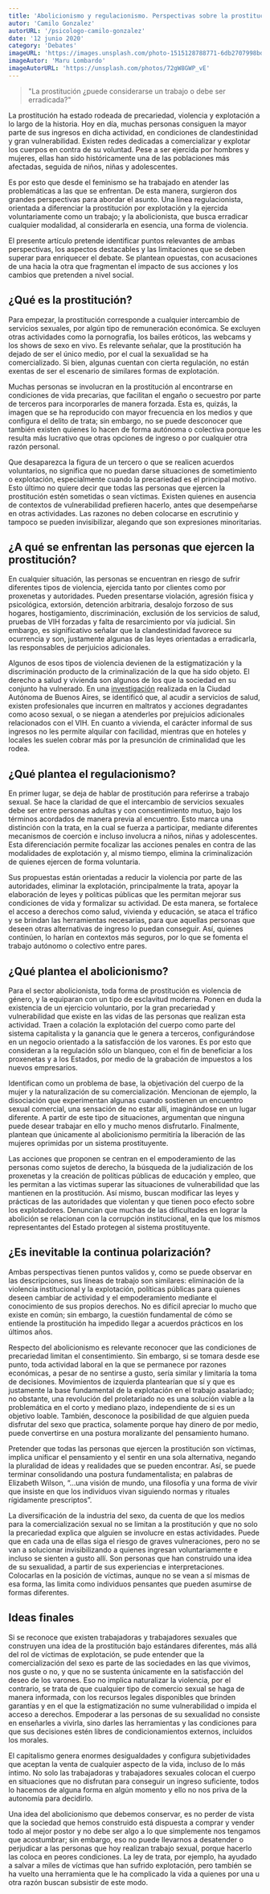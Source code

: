 ```yaml
---
title: 'Abolicionismo y regulacionismo. Perspectivas sobre la prostitución'
autor: 'Camilo Gonzalez'
autorURL: '/psicologo-camilo-gonzalez'
date: '12 junio 2020'
category: 'Debates'
imageURL: 'https://images.unsplash.com/photo-1515128788771-6db2707998bd?ixlib=rb-1.2.1&ixid=MnwxMjA3fDB8MHxwaG90by1wYWdlfHx8fGVufDB8fHx8&auto=format&fit=crop&w=750&q=80'
imageAutor: 'Maru Lombardo'
imageAutorURL: 'https://unsplash.com/photos/72gW8GWP_vE'
---
```


> "La prostitución ¿puede considerarse un trabajo o debe ser erradicada?"

La prostitución ha estado rodeada de precariedad, violencia y explotación a lo largo de la historia. Hoy en día, muchas personas consiguen la mayor parte de sus ingresos en dicha actividad, en condiciones de clandestinidad y gran vulnerabilidad. Existen redes dedicadas a comercializar y explotar los cuerpos en contra de su voluntad. Pese a ser ejercida por hombres y mujeres, ellas han sido históricamente una de las poblaciones más afectadas, seguida de niños, niñas y adolescentes.

Es por esto que desde el feminismo se ha trabajado en atender las problemáticas a las que se enfrentan. De esta manera, surgieron dos grandes perspectivas para abordar el asunto. Una línea regulacionista, orientada a diferenciar la prostitución por explotación y la ejercida voluntariamente como un trabajo; y la abolicionista, que busca erradicar cualquier modalidad, al considerarla en esencia, una forma de violencia.

El presente artículo pretende identificar puntos relevantes de ambas perspectivas, los aspectos destacables y las limitaciones que se deben superar para enriquecer el debate. Se plantean opuestas, con acusaciones de una hacia la otra que fragmentan el impacto de sus acciones y los cambios que pretenden a nivel social.

<ImageCaption
  src="https://images.unsplash.com/photo-1515191107209-c28698631303?ixlib=rb-1.2.1&ixid=MnwxMjA3fDB8MHxwaG90by1wYWdlfHx8fGVufDB8fHx8&auto=format&fit=crop&w=400&q=80"
  alt="lucha"
  href="https://unsplash.com/photos/TzVN0xQhWaQ"
  text="Foto de Miguel Bruna"
/>

## ¿Qué es la prostitución?

Para empezar, la prostitución corresponde a cualquier intercambio de servicios sexuales, por algún tipo de remuneración económica. Se excluyen otras actividades como la pornografía, los bailes eróticos, las webcams y los shows de sexo en vivo. Es relevante señalar, que la prostitución ha dejado de ser el único medio, por el cual la sexualidad se ha comercializado. Si bien, algunas cuentan con cierta regulación, no están exentas de ser el escenario de similares formas de explotación.

Muchas personas se involucran en la prostitución al encontrarse en condiciones de vida precarias, que facilitan el engaño o secuestro por parte de terceros para incorporarles de manera forzada. Esta es, quizás, la imagen que se ha reproducido con mayor frecuencia en los medios y que configura el delito de trata; sin embargo, no se puede desconocer que también existen quienes lo hacen de forma autónoma o colectiva porque les resulta más lucrativo que otras opciones de ingreso o por cualquier otra razón personal.

Que desaparezca la figura de un tercero o que se realicen acuerdos voluntarios, no significa que no puedan darse situaciones de sometimiento o explotación, especialmente cuando la precariedad es el principal motivo. Esto último no quiere decir que todas las personas que ejercen la prostitución estén sometidas o sean víctimas. Existen quienes en ausencia de contextos de vulnerabilidad prefieren hacerlo, antes que desempeñarse en otras actividades. Las razones no deben colocarse en escrutinio y tampoco se pueden invisibilizar, alegando que son expresiones minoritarias.

## ¿A qué se enfrentan las personas que ejercen la prostitución?

En cualquier situación, las personas se encuentran en riesgo de sufrir diferentes tipos de violencia, ejercida tanto por clientes como por proxenetas y autoridades. Pueden presentarse violación, agresión física y psicológica, extorsión, detención arbitraria, desalojo forzoso de sus hogares, hostigamiento, discriminación, exclusión de los servicios de salud, pruebas de VIH forzadas y falta de resarcimiento por vía judicial. Sin embargo, es significativo señalar que la clandestinidad favorece su ocurrencia y son, justamente algunas de las leyes orientadas a erradicarla, las responsables de perjuicios adicionales.

Algunos de esos tipos de violencia devienen de la estigmatización y la discriminación producto de la criminalización de la que ha sido objeto. El derecho a salud y vivienda son algunos de los que la sociedad en su conjunto ha vulnerado. En una [investigación](https://www.amnesty.org/download/Documents/AMR1340422016SPANISH.PDF) realizada en la Ciudad Autónoma de Buenos Aires, se identificó que, al acudir a servicios de salud, existen profesionales que incurren en maltratos y acciones degradantes como acoso sexual, o se niegan a atenderles por prejuicios adicionales relacionados con el VIH. En cuanto a vivienda, el carácter informal de sus ingresos no les permite alquilar con facilidad, mientras que en hoteles y locales les suelen cobrar más por la presunción de criminalidad que les rodea.

## ¿Qué plantea el regulacionismo?

En primer lugar, se deja de hablar de prostitución para referirse a trabajo sexual. Se hace la claridad de que el intercambio de servicios sexuales debe ser entre personas adultas y con consentimiento mutuo, bajo los términos acordados de manera previa al encuentro. Esto marca una distinción con la trata, en la cual se fuerza a participar, mediante diferentes mecanismos de coerción e incluso involucra a niños, niñas y adolescentes. Esta diferenciación permite focalizar las acciones penales en contra de las modalidades de explotación y, al mismo tiempo, elimina la criminalización de quienes ejercen de forma voluntaria.

<ImageCaption
  src="https://images.unsplash.com/photo-1510709579175-fbbc0ed73037?ixlib=rb-1.2.1&ixid=MnwxMjA3fDB8MHxwaG90by1wYWdlfHx8fGVufDB8fHx8&auto=format&fit=crop&w=751&q=80"
  alt="red_ligth_district"
  href="https://unsplash.com/photos/h2nrbkRcHjk"
  text="Foto de Jordan Merrick"
/>

Sus propuestas están orientadas a reducir la violencia por parte de las autoridades, eliminar la explotación, principalmente la trata, apoyar la elaboración de leyes y políticas públicas que les permitan mejorar sus condiciones de vida y formalizar su actividad. De esta manera, se fortalece el acceso a derechos como salud, vivienda y educación, se ataca el tráfico y se brindan las herramientas necesarias, para que aquellas personas que deseen otras alternativas de ingreso lo puedan conseguir. Así, quienes continúen, lo harían en contextos más seguros, por lo que se fomenta el trabajo autónomo o colectivo entre pares.

## ¿Qué plantea el abolicionismo?

Para el sector abolicionista, toda forma de prostitución es violencia de género, y la equiparan con un tipo de esclavitud moderna. Ponen en duda la existencia de un ejercicio voluntario, por la gran precariedad y vulnerabilidad que existe en las vidas de las personas que realizan esta actividad. Traen a colación la explotación del cuerpo como parte del sistema capitalista y la ganancia que le genera a terceros, configurándose en un negocio orientado a la satisfacción de los varones. Es por esto que consideran a la regulación sólo un blanqueo, con el fin de beneficiar a los proxenetas y a los Estados, por medio de la grabación de impuestos a los nuevos empresarios.

Identifican como un problema de base, la objetivación del cuerpo de la mujer y la naturalización de su comercialización. Mencionan de ejemplo, la disociación que experimentan algunas cuando sostienen un encuentro sexual comercial, una sensación de no estar allí, imaginándose en un lugar diferente. A partir de este tipo de situaciones, argumentan que ninguna puede desear trabajar en ello y mucho menos disfrutarlo. Finalmente, plantean que únicamente al abolicionismo permitiría la liberación de las mujeres oprimidas por un sistema prostituyente.

<ImageCaption
  src="https://images.unsplash.com/photo-1491319669671-30014eb16b8d?ixid=MnwxMjA3fDB8MHxwaG90by1wYWdlfHx8fGVufDB8fHx8&ixlib=rb-1.2.1&auto=format&fit=crop&w=654&q=80"
  alt="mujer_atrapada"
  href="https://unsplash.com/photos/j8a-TEakg78"
  text="Foto de Melanie Wasse"
/>

Las acciones que proponen se centran en el empoderamiento de las personas como sujetos de derecho, la búsqueda de la judialización de los proxenetas y la creación de políticas públicas de educación y empleo, que les permitan a las victimas superar las situaciones de vulnerabilidad que las mantienen en la prostitución. Así mismo, buscan modificar las leyes y prácticas de las autoridades que violentan y que tienen poco efecto sobre los explotadores. Denuncian que muchas de las dificultades en lograr la abolición se relacionan con la corrupción institucional, en la que los mismos representantes del Estado protegen al sistema prostituyente.

## ¿Es inevitable la continua polarización?

Ambas perspectivas tienen puntos validos y, como se puede observar en las descripciones, sus líneas de trabajo son similares: eliminación de la violencia institucional y la explotación, políticas públicas para quienes deseen cambiar de actividad y el empoderamiento mediante el conocimiento de sus propios derechos. No es difícil apreciar lo mucho que existe en común; sin embargo, la cuestión fundamental de cómo se entiende la prostitución ha impedido llegar a acuerdos prácticos en los últimos años.

Respecto del abolicionismo es relevante reconocer que las condiciones de precariedad limitan el consentimiento. Sin embargo, si se tomara desde ese punto, toda actividad laboral en la que se permanece por razones económicas, a pesar de no sentirse a gusto, sería similar y limitaría la toma de decisiones. Movimientos de izquierda plantearían que sí y que es justamente la base fundamental de la explotación en el trabajo asalariado; no obstante, una revolución del proletariado no es una solución viable a la problemática en el corto y mediano plazo, independiente de si es un objetivo loable. También, desconoce la posibilidad de que alguien pueda disfrutar del sexo que practica, solamente porque hay dinero de por medio, puede convertirse en una postura moralizante del pensamiento humano.

Pretender que todas las personas que ejercen la prostitución son víctimas, implica unificar el pensamiento y el sentir en una sola alternativa, negando la pluralidad de ideas y realidades que se pueden encontrar. Así, se puede terminar consolidando una postura fundamentalista; en palabras de Elizabeth Wilson, “…una visión de mundo, una filosofía y una forma de vivir que insiste en que los individuos vivan siguiendo normas y rituales rígidamente prescriptos”.

<ImageCaption
  src="https://images.unsplash.com/photo-1590175873438-c55c72f73f33?ixid=MnwxMjA3fDB8MHxwaG90by1wYWdlfHx8fGVufDB8fHx8&ixlib=rb-1.2.1&auto=format&fit=crop&w=750&q=80"
  alt="distrito_rojo"
  href="https://unsplash.com/photos/Ox_sX9cJ0Xw"
  text="Foto de Gio Mikava"
/>

La diversificación de la industria del sexo, da cuenta de que los medios para la comercialización sexual no se limitan a la prostitución y que no solo la precariedad explica que alguien se involucre en estas actividades. Puede que en cada una de ellas siga el riesgo de graves vulneraciones, pero no se van a solucionar invisibilizando a quienes ingresan voluntariamente e incluso se sienten a gusto allí. Son personas que han construido una idea de su sexualidad, a partir de sus experiencias e interpretaciones. Colocarlas en la posición de víctimas, aunque no se vean a sí mismas de esa forma, las limita como individuos pensantes que pueden asumirse de formas diferentes.

## Ideas finales

Si se reconoce que existen trabajadoras y trabajadores sexuales que construyen una idea de la prostitución bajo estándares diferentes, más allá del rol de víctimas de explotación, se pude entender que la comercialización del sexo es parte de las sociedades en las que vivimos, nos guste o no, y que no se sustenta únicamente en la satisfacción del deseo de los varones. Eso no implica naturalizar la violencia, por el contrario, se trata de que cualquier tipo de comercio sexual se haga de manera informada, con los recursos legales disponibles que brinden garantías y en el que la estigmatización no sume vulnerabilidad o impida el acceso a derechos. Empoderar a las personas de su sexualidad no consiste en enseñarles a vivirla, sino darles las herramientas y las condiciones para que sus decisiones estén libres de condicionamientos externos, incluidos los morales.

El capitalismo genera enormes desigualdades y configura subjetividades que aceptan la venta de cualquier aspecto de la vida, incluso de lo más íntimo. No solo las trabajadoras y trabajadores sexuales colocan el cuerpo en situaciones que no disfrutan para conseguir un ingreso suficiente, todos lo hacemos de alguna forma en algún momento y ello no nos priva de la autonomía para decidirlo.

Una idea del abolicionismo que debemos conservar, es no perder de vista que la sociedad que hemos construido está dispuesta a comprar y vender todo al mejor postor y no debe ser algo a lo que simplemente nos tengamos que acostumbrar; sin embargo, eso no puede llevarnos a desatender o perjudicar a las personas que hoy realizan trabajo sexual, porque hacerlo las coloca en peores condiciones. La ley de trata, por ejemplo, ha ayudado a salvar a miles de víctimas que han sufrido explotación, pero también se ha vuelto una herramienta que le ha complicado la vida a quienes por una u otra razón buscan subsistir de este modo.
